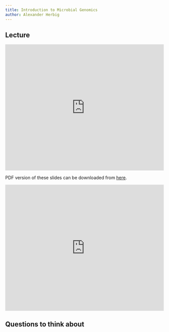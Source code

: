 ```yaml
---
title: Introduction to Microbial Genomics
author: Alexander Herbig
---
```


## Lecture

<iframe src="https://docs.google.com/presentation/d/e/2PACX-1vS1q6ZwVnUVPge-kywBkxdv9gBl4pSnlZNd8YeZMkhy5CL1qRtP31J4spetCuujUmIVMPJ4f2LZAB5O/embed?start=false&loop=true&delayms=10000" frameborder="0" width="100%" height="400px" allowfullscreen="true" mozallowfullscreen="true" webkitallowfullscreen="true"></iframe>

PDF version of these slides can be downloaded from [here](https://github.com/SPAAM-community/wss-summer-school/raw/main/docs/assets/slides/2022/4a-intro-to-microbial-genomics/SPAAM%20Summer%20School%202022%20-%204A%20-%20Intro%20to%20Microbial%20Genomics.pdf).

<iframe width="100%" height="400px" src="https://www.youtube.com/embed/3To619V6BpQ" title="YouTube video player" frameborder="0" allow="accelerometer; autoplay; clipboard-write; encrypted-media; gyroscope; picture-in-picture" allowfullscreen></iframe>

## Questions to think about 

<!-- TODO -->